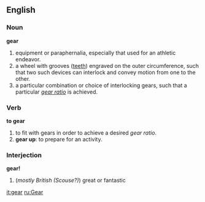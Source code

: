 ==English==

===Noun===
'''gear'''
# equipment or paraphernalia, especially that used for an athletic endeavor.
# a wheel with grooves ([[tooth|teeth]]) engraved on the outer circumference, such that two such devices can interlock and convey motion from one to the other.
# a particular combination or choice of interlocking gears, such that a particular ''[[gear ratio]]'' is achieved.
===Verb===
'''to gear'''
# to fit with gears in order to achieve a desired ''gear ratio''.
# '''gear up''': to prepare for an activity.
===Interjection===
'''gear!'''
#(''mostly British (Scouse?)'') great or fantastic 

[[it:gear]]
[[ru:Gear]]
